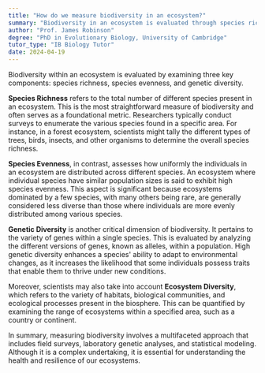 ```yaml
---
title: "How do we measure biodiversity in an ecosystem?"
summary: "Biodiversity in an ecosystem is evaluated through species richness, species evenness, and genetic diversity, which together provide a comprehensive understanding of the variety of life within that ecosystem."
author: "Prof. James Robinson"
degree: "PhD in Evolutionary Biology, University of Cambridge"
tutor_type: "IB Biology Tutor"
date: 2024-04-19
---
```


Biodiversity within an ecosystem is evaluated by examining three key components: species richness, species evenness, and genetic diversity.

**Species Richness** refers to the total number of different species present in an ecosystem. This is the most straightforward measure of biodiversity and often serves as a foundational metric. Researchers typically conduct surveys to enumerate the various species found in a specific area. For instance, in a forest ecosystem, scientists might tally the different types of trees, birds, insects, and other organisms to determine the overall species richness.

**Species Evenness**, in contrast, assesses how uniformly the individuals in an ecosystem are distributed across different species. An ecosystem where individual species have similar population sizes is said to exhibit high species evenness. This aspect is significant because ecosystems dominated by a few species, with many others being rare, are generally considered less diverse than those where individuals are more evenly distributed among various species.

**Genetic Diversity** is another critical dimension of biodiversity. It pertains to the variety of genes within a single species. This is evaluated by analyzing the different versions of genes, known as alleles, within a population. High genetic diversity enhances a species' ability to adapt to environmental changes, as it increases the likelihood that some individuals possess traits that enable them to thrive under new conditions.

Moreover, scientists may also take into account **Ecosystem Diversity**, which refers to the variety of habitats, biological communities, and ecological processes present in the biosphere. This can be quantified by examining the range of ecosystems within a specified area, such as a country or continent.

In summary, measuring biodiversity involves a multifaceted approach that includes field surveys, laboratory genetic analyses, and statistical modeling. Although it is a complex undertaking, it is essential for understanding the health and resilience of our ecosystems.
    